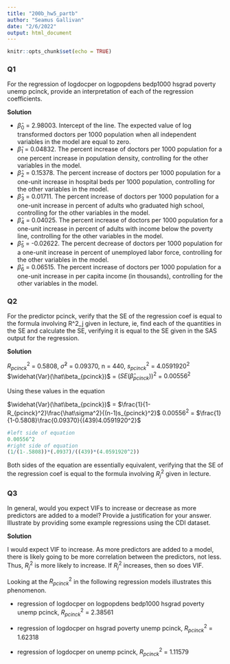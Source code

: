 ```yaml
---
title: "200b_hw5_partb"
author: "Seamus Gallivan"
date: "2/6/2022"
output: html_document
---
```


```r
knitr::opts_chunk$set(echo = TRUE)
```

### Q1
For the regression of logdocper on logpopdens bedp1000 hsgrad poverty unemp pcinck, provide an interpretation of each of the regression coefficients.

**Solution**

* $\hat\beta_{0}$ = 2.98003. Intercept of the line. The expected value of log transformed doctors per 1000 population when all independent variables in the model are equal to zero. 
* $\hat\beta_{1}$ = 0.04832. The percent increase of doctors per 1000 population for a one percent increase in population density, controlling for the other variables in the model. 
* $\hat\beta_{2}$ = 0.15378. The percent increase of doctors per 1000 population for a one-unit increase in hospital beds per 1000 population, controlling for the other variables in the model.
* $\hat\beta_{3}$ = 0.01711. The percent increase of doctors per 1000 population for a one-unit increase in percent of adults who graduated high school, controlling for the other variables in the model.
* $\hat\beta_{4}$ = 0.04025. The percent increase of doctors per 1000 population for a one-unit increase in percent of adults with income below the poverty line, controlling for the other variables in the model.
* $\hat\beta_{5}$ = -0.02622. The percent decrease of doctors per 1000 population for a one-unit increase in percent of unemployed labor force, controlling for the other variables in the model.
* $\hat\beta_{6}$ = 0.06515. The percent increase of doctors per 1000 population for a one-unit increase in per capita income (in thousands), controlling for the other variables in the model.

### Q2 
For the predictor pcinck, verify that the SE of the regression coef is equal to the formula involving R^2_j given in lecture, ie, find each of the quantities in the SE and calculate the SE, verifying it is equal to the SE given in the SAS output for the regression.

**Solution**

$R_{pcinck}^2$ = 0.5808, $\hat\sigma^2$ = 0.09370, n = 440, $s_{pcinck}^2$ = $4.0591920^2$
$\widehat{Var}(\hat\beta_{pcinck})$ = $(SE(\hat\beta_{pcinck}))^2$ = $0.00556^2$

Using these values in the equation 

$\widehat{Var}(\hat\beta_{pcinck})$ = $\frac{1}{1-R_{pcinck}^2}\frac{\hat\sigma^2}{(n-1)s_{pcinck}^2}$
$0.00556^2$ = $\frac{1}{1-0.5808}\frac{0.09370}{(439)4.0591920^2}$
```r
#left side of equation
0.00556^2
#right side of equation 
(1/(1-.5808))*(.0937)/((439)*(4.0591920^2))

```
Both sides of the equation are essentially equivalent, verifying that the SE of the regression coef is equal to the formula involving $R_{j}^2$ given in lecture.

### Q3
In general, would you expect VIFs to increase or decrease as more predictors are added to a model?  Provide a justification for your answer.  Illustrate by providing some example regressions using the CDI dataset.

**Solution**

I would expect VIF to increase. As more predictors are added to a model, there is likely going to be more correlation between the predictors, not less. Thus, $R_{j}^2$ is more likely to increase. If $R_{j}^2$ increases, then so does VIF. 

Looking at the $R_{pcinck}^2$ in the following regression models illustrates this phenomenon. 

* regression of logdocper on logpopdens bedp1000 hsgrad poverty unemp pcinck, $R_{pcinck}^2$ = 2.38561

* regression of logdocper on hsgrad poverty unemp pcinck, $R_{pcinck}^2$ = 1.62318

* regression of logdocper on unemp pcinck, $R_{pcinck}^2$ = 1.11579


